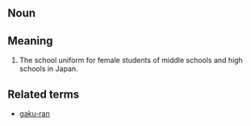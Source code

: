 == Noun ==

== Meaning ==

#The school uniform for female students of middle schools and high schools in Japan.

== Related terms ==

*[[gaku-ran]]